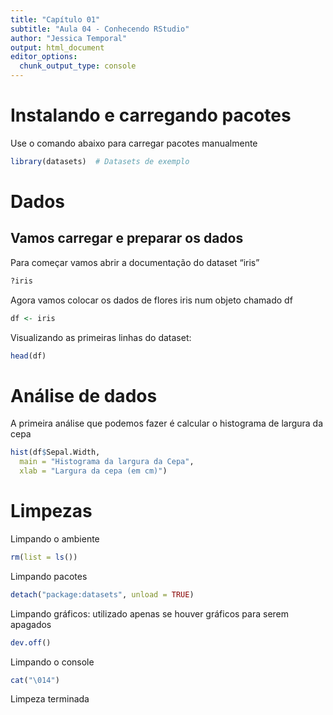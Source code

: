 ```yaml
---
title: "Capítulo 01"
subtitle: "Aula 04 - Conhecendo RStudio"
author: "Jessica Temporal"
output: html_document
editor_options: 
  chunk_output_type: console
---
```


# Instalando e carregando pacotes

Use o comando abaixo para carregar pacotes manualmente
```R
library(datasets)  # Datasets de exemplo
```

# Dados

## Vamos carregar e preparar os dados

Para começar vamos abrir a documentação do dataset "iris"
```R
?iris
```

Agora vamos colocar os dados de flores iris num objeto chamado df
```r
df <- iris
```

Visualizando as primeiras linhas do dataset:
```r
head(df)
```

# Análise de dados

A primeira análise que podemos fazer é calcular o histograma de largura da cepa
```r
hist(df$Sepal.Width, 
  main = "Histograma da largura da Cepa",
  xlab = "Largura da cepa (em cm)")
```

# Limpezas

Limpando o ambiente
```r
rm(list = ls()) 
```

Limpando pacotes
```r
detach("package:datasets", unload = TRUE)
```

Limpando gráficos: utilizado apenas se houver gráficos para serem apagados
```R
dev.off()
```

Limpando o console
```R
cat("\014")
```
Limpeza terminada 